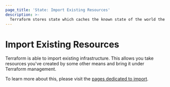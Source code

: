 ```yaml
---
page_title: 'State: Import Existing Resources'
description: >-
  Terraform stores state which caches the known state of the world the last time Terraform ran.
---
```


# Import Existing Resources

Terraform is able to import existing infrastructure. This allows you take
resources you've created by some other means and bring it under Terraform management.

To learn more about this, please visit the
[pages dedicated to import](/cli/import).
